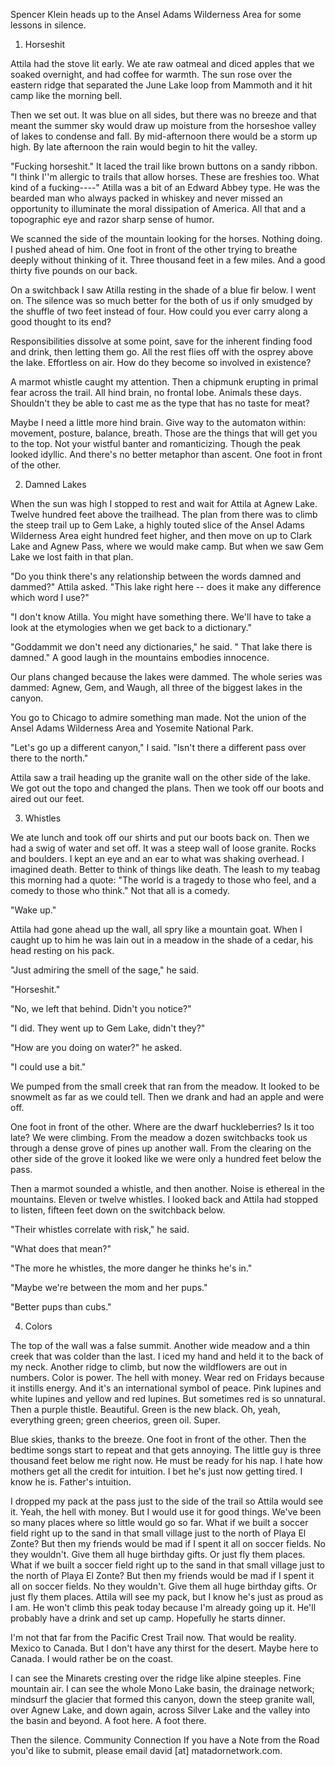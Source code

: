 Spencer Klein heads up to the Ansel Adams Wilderness Area for some lessons in silence.
1. Horseshit 

Attila had the stove lit early. We ate raw oatmeal and diced apples that we soaked overnight, and had coffee for warmth. The sun rose over the eastern ridge that separated the June Lake loop from Mammoth and it hit camp like the morning bell.

Then we set out. It was blue on all sides, but there was no breeze and that meant the summer sky would draw up moisture from the horseshoe valley of lakes to condense and fall. By mid-afternoon there would be a storm up high. By late afternoon the rain would begin to hit the valley.

"Fucking horseshit." It laced the trail like brown buttons on a sandy ribbon. "I think I''m allergic to trails that allow horses. These are freshies too. What kind of a fucking----" Atilla was a bit of an Edward Abbey type. He was the bearded man who always packed in whiskey and never missed an opportunity to illuminate the moral dissipation of America. All that and a topographic eye and razor sharp sense of humor.

We scanned the side of the mountain looking for the horses. Nothing doing. I pushed ahead of him. One foot in front of the other trying to breathe deeply without thinking of it. Three thousand feet in a few miles. And a good thirty five pounds on our back.

On a switchback I saw Atilla resting in the shade of a blue fir below. I went on. The silence was so much better for the both of us if only smudged by the shuffle of two feet instead of four. How could you ever carry along a good thought to its end?

Responsibilities dissolve at some point, save for the inherent finding food and drink, then letting them go. All the rest flies off with the osprey above the lake. Effortless on air. How do they become so involved in existence?

A marmot whistle caught my attention. Then a chipmunk erupting in primal fear across the trail. All hind brain, no frontal lobe. Animals these days. Shouldn't they be able to cast me as the type that has no taste for meat?

Maybe I need a little more hind brain. Give way to the automaton within: movement, posture, balance, breath. Those are the things that will get you to the top. Not your wistful banter and romanticizing. Though the peak looked idyllic. And there's no better metaphor than ascent. One foot in front of the other.

2. Damned Lakes

When the sun was high I stopped to rest and wait for Attila at Agnew Lake. Twelve hundred feet above the trailhead. The plan from there was to climb the steep trail up to Gem Lake, a highly touted slice of the Ansel Adams Wilderness Area eight hundred feet higher, and then move on up to Clark Lake and Agnew Pass, where we would make camp. But when we saw Gem Lake we lost faith in that plan.

"Do you think there's any relationship between the words damned and dammed?" Attila asked. "This lake right here -- does it make any difference which word I use?"

"I don't know Atilla. You might have something there. We'll have to take a look at the etymologies when we get back to a dictionary."

"Goddammit we don't need any dictionaries," he said. " That lake there is damned." A good laugh in the mountains embodies innocence.

Our plans changed because the lakes were dammed. The whole series was dammed: Agnew, Gem, and Waugh, all three of the biggest lakes in the canyon.

You go to Chicago to admire something man made. Not the union of the Ansel Adams Wilderness Area and Yosemite National Park.

"Let's go up a different canyon," I said. "Isn't there a different pass over there to the north."

Attila saw a trail heading up the granite wall on the other side of the lake. We got out the topo and changed the plans. Then we took off our boots and aired out our feet.

3. Whistles

We ate lunch and took off our shirts and put our boots back on. Then we had a swig of water and set off. It was a steep wall of loose granite. Rocks and boulders. I kept an eye and an ear to what was shaking overhead. I imagined death. Better to think of things like death. The leash to my teabag this morning had a quote: "The world is a tragedy to those who feel, and a comedy to those who think." Not that all is a comedy.

"Wake up."

Attila had gone ahead up the wall, all spry like a mountain goat. When I caught up to him he was lain out in a meadow in the shade of a cedar, his head resting on his pack.

"Just admiring the smell of the sage," he said.

"Horseshit."

"No, we left that behind. Didn't you notice?"

"I did. They went up to Gem Lake, didn't they?"

"How are you doing on water?" he asked.

"I could use a bit."

We pumped from the small creek that ran from the meadow. It looked to be snowmelt as far as we could tell. Then we drank and had an apple and were off.

One foot in front of the other. Where are the dwarf huckleberries? Is it too late? We were climbing. From the meadow a dozen switchbacks took us through a dense grove of pines up another wall. From the clearing on the other side of the grove it looked like we were only a hundred feet below the pass.

Then a marmot sounded a whistle, and then another. Noise is ethereal in the mountains. Eleven or twelve whistles. I looked back and Attila had stopped to listen, fifteen feet down on the switchback below.

"Their whistles correlate with risk," he said.

"What does that mean?"

"The more he whistles, the more danger he thinks he's in."

"Maybe we're between the mom and her pups."

"Better pups than cubs."

4. Colors

The top of the wall was a false summit. Another wide meadow and a thin creek that was colder than the last. I iced my hand and held it to the back of my neck. Another ridge to climb, but now the wildflowers are out in numbers. Color is power. The hell with money. Wear red on Fridays because it instills energy. And it's an international symbol of peace. Pink lupines and white lupines and yellow and red lupines. But sometimes red is so unnatural. Then a purple thistle. Beautiful. Green is the new black. Oh, yeah, everything green; green cheerios, green oil. Super.

Blue skies, thanks to the breeze. One foot in front of the other. Then the bedtime songs start to repeat and that gets annoying. The little guy is three thousand feet below me right now. He must be ready for his nap. I hate how mothers get all the credit for intuition. I bet he's just now getting tired. I know he is. Father's intuition.

I dropped my pack at the pass just to the side of the trail so Attila would see it. Yeah, the hell with money. But I would use it for good things. We've been so many places where so little would go so far. What if we built a soccer field right up to the sand in that small village just to the north of Playa El Zonte? But then my friends would be mad if I spent it all on soccer fields. No they wouldn't. Give them all huge birthday gifts. Or just fly them places.
What if we built a soccer field right up to the sand in that small village just to the north of Playa El Zonte? But then my friends would be mad if I spent it all on soccer fields. No they wouldn't. Give them all huge birthday gifts. Or just fly them places.
Attila will see my pack, but I know he's just as proud as I am. He won't climb this peak today because I'm already going up it. He'll probably have a drink and set up camp. Hopefully he starts dinner.

I'm not that far from the Pacific Crest Trail now. That would be reality. Mexico to Canada. But I don't have any thirst for the desert. Maybe here to Canada. I would rather be on the coast.

I can see the Minarets cresting over the ridge like alpine steeples. Fine mountain air. I can see the whole Mono Lake basin, the drainage network; mindsurf the glacier that formed this canyon, down the steep granite wall, over Agnew Lake, and down again, across Silver Lake and the valley into the basin and beyond. A foot here. A foot there.

Then the silence.
Community Connection
If you have a Note from the Road you'd like to submit, please email david [at] matadornetwork.com.